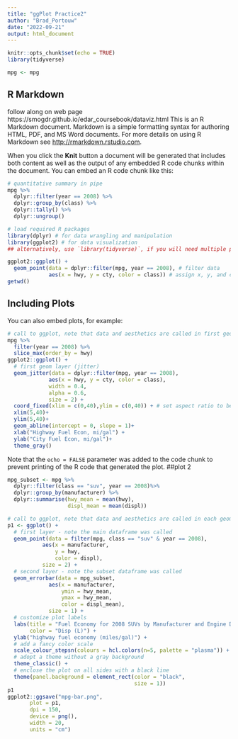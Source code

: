 ```yaml
---
title: "ggPlot Practice2"
author: "Brad_Portouw"
date: "2022-09-21"
output: html_document
---
```


```r
knitr::opts_chunk$set(echo = TRUE)
library(tidyverse)

mpg <- mpg
```

## R Markdown
follow along on web page https://smogdr.github.io/edar_coursebook/dataviz.html
This is an R Markdown document. Markdown is a simple formatting syntax for authoring HTML, PDF, and MS Word documents. For more details on using R Markdown see <http://rmarkdown.rstudio.com>.

When you click the **Knit** button a document will be generated that includes both content as well as the output of any embedded R code chunks within the document. You can embed an R code chunk like this:

```r
# quantitative summary in pipe
mpg %>% 
  dplyr::filter(year == 2008) %>%
  dplyr::group_by(class) %>%
  dplyr::tally() %>% 
  dplyr::ungroup()

# load required R packages
library(dplyr) # for data wrangling and manipulation
library(ggplot2) # for data visualization
## alternatively, use `library(tidyverse)`, if you will need multiple packages

ggplot2::ggplot() +
  geom_point(data = dplyr::filter(mpg, year == 2008), # filter data
             aes(x = hwy, y = cty, color = class)) # assign x, y, and color
getwd()

```

## Including Plots

You can also embed plots, for example:

```r
# call to ggplot, note that data and aesthetics are called in first geom layer
mpg %>%
  filter(year == 2008) %>%
  slice_max(order_by = hwy)
ggplot2::ggplot() +
  # first geom layer (jitter)
  geom_jitter(data = dplyr::filter(mpg, year == 2008),
             aes(x = hwy, y = cty, color = class),
             width = 0.4,
             alpha = 0.6,
             size = 2) +
  coord_fixed(xlim = c(0,40),ylim = c(0,40)) + # set aspect ratio to be similar.
  xlim(5,40)+
  ylim(5,40)+
  geom_abline(intercept = 0, slope = 1)+
  xlab("Highway Fuel Econ, mi/gal") +
  ylab("City Fuel Econ, mi/gal")+
  theme_gray()


```

Note that the `echo = FALSE` parameter was added to the code chunk to prevent printing of the R code that generated the plot.
##plot 2
```r
mpg_subset <- mpg %>%
  dplyr::filter(class == "suv", year == 2008)%>%
  dplyr::group_by(manufacturer) %>%
  dplyr::summarise(hwy_mean = mean(hwy), 
                   displ_mean = mean(displ))

# call to ggplot, note that data and aesthetics are called in each geom layer
p1 <- ggplot() +
  # first layer - note the main dataframe was called
  geom_point(data = filter(mpg, class == "suv" & year == 2008),
           aes(x = manufacturer, 
               y = hwy, 
               color = displ),
           size = 2) +
  # second layer - note the subset dataframe was called 
  geom_errorbar(data = mpg_subset,
             aes(x = manufacturer,
                 ymin = hwy_mean,
                 ymax = hwy_mean,
                 color = displ_mean),
             size = 1) +
  # customize plot labels
  labs(title = "Fuel Economy for 2008 SUVs by Manufacturer and Engine Displacement",
       color = "Disp (L)") +
  ylab("highway fuel economy (miles/gal)") +
  # add a fancy color scale
  scale_colour_stepsn(colours = hcl.colors(n=5, palette = "plasma")) +
  # adopt a theme without a gray background
  theme_classic() +
  # enclose the plot on all sides with a black line
  theme(panel.background = element_rect(color = "black",
                                        size = 1))
p1
ggplot2::ggsave("mpg-bar.png",
       plot = p1,
       dpi = 150,
       device = png(),
       width = 20,
       units = "cm")
```